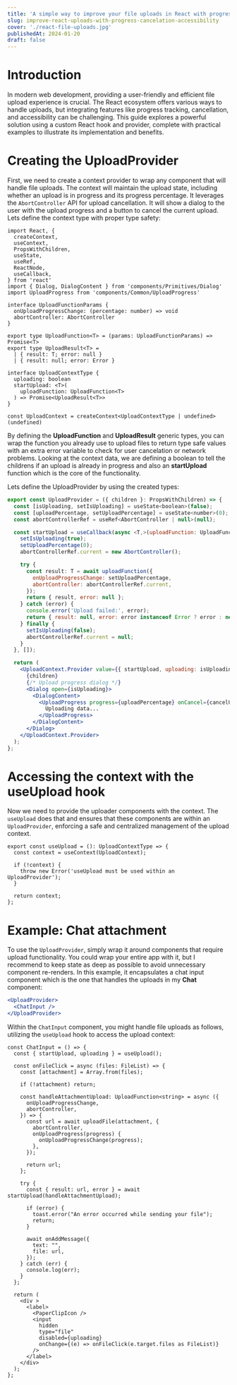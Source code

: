 ```yaml
---
title: 'A simple way to improve your file uploads in React with progress, cancelation and better accesibility'
slug: improve-react-uploads-with-progress-cancelation-accessibility
cover: './react-file-uploads.jpg'
publishedAt: 2024-01-20
draft: false
---
```


# Introduction

In modern web development, providing a user-friendly and efficient file upload experience is crucial. The React ecosystem offers various ways to handle uploads, but integrating features like progress tracking, cancellation, and accessibility can be challenging. This guide explores a powerful solution using a custom React hook and provider, complete with practical examples to illustrate its implementation and benefits.

# Creating the UploadProvider

First, we need to create a context provider to wrap any component that will handle file uploads. The context will maintain the upload state, including whether an upload is in progress and its progress percentage. It leverages the `AbortController` API for upload cancellation. It will show a dialog to the user with the upload progress and a button to cancel the current upload.
Lets define the context type with proper type safety:

```tsx
import React, {
  createContext,
  useContext,
  PropsWithChildren,
  useState,
  useRef,
  ReactNode,
  useCallback,
} from 'react'
import { Dialog, DialogContent } from 'components/Primitives/Dialog'
import UploadProgress from 'components/Common/UploadProgress'

interface UploadFunctionParams {
  onUploadProgressChange: (percentage: number) => void
  abortController: AbortController
}

export type UploadFunction<T> = (params: UploadFunctionParams) => Promise<T>
export type UploadResult<T> =
  | { result: T; error: null }
  | { result: null; error: Error }

interface UploadContextType {
  uploading: boolean
  startUpload: <T>(
    uploadFunction: UploadFunction<T>
  ) => Promise<UploadResult<T>>
}

const UploadContext = createContext<UploadContextType | undefined>(undefined)
```

By defining the **UploadFunction** and **UploadResult** generic types, you can wrap the function you already use to upload files to return type safe values with an extra error variable to check for user cancelation or network problems.
Looking at the context data, we are defining a boolean to tell the childrens if an upload is already in progress and also an **startUpload** function which is the core of the functionality.

Lets define the UploadProvider by using the created types:

```jsx
export const UploadProvider = ({ children }: PropsWithChildren) => {
  const [isUploading, setIsUploading] = useState<boolean>(false);
  const [uploadPercentage, setUploadPercentage] = useState<number>(0);
  const abortControllerRef = useRef<AbortController | null>(null);

  const startUpload = useCallback(async <T,>(uploadFunction: UploadFunction<T>): Promise<UploadResult<T>> => {
    setIsUploading(true);
    setUploadPercentage(0);
    abortControllerRef.current = new AbortController();

    try {
      const result: T = await uploadFunction({
        onUploadProgressChange: setUploadPercentage,
        abortController: abortControllerRef.current,
      });
      return { result, error: null };
    } catch (error) {
      console.error('Upload failed:', error);
      return { result: null, error: error instanceof Error ? error : new Error('An unknown error occurred') };
    } finally {
      setIsUploading(false);
      abortControllerRef.current = null;
    }
  }, []);

  return (
    <UploadContext.Provider value={{ startUpload, uploading: isUploading }}>
      {children}
      {/* Upload progress dialog */}
      <Dialog open={isUploading}>
        <DialogContent>
          <UploadProgress progress={uploadPercentage} onCancel={cancelUpload}>
            Uploading data...
          </UploadProgress>
        </DialogContent>
      </Dialog>
    </UploadContext.Provider>
  );
};
```

# Accessing the context with the useUpload hook

Now we need to provide the uploader components with the context. The `useUpload` does that and ensures that these components are within an `UploadProvider`, enforcing a safe and centralized management of the upload context.

```tsx
export const useUpload = (): UploadContextType => {
  const context = useContext(UploadContext);

  if (!context) {
    throw new Error('useUpload must be used within an UploadProvider');
  }

  return context;
};
```

# Example: Chat attachment

To use the `UploadProvider`, simply wrap it around components that require upload functionality.
You could wrap your entire app with it, but I recommend to keep state as deep as possible to avoid unnecessary component re-renders.
In this example, it encapsulates a chat input component which is the one that handles the uploads in my **Chat** component:

```jsx
<UploadProvider>
  <ChatInput />
</UploadProvider>
```

Within the `ChatInput` component, you might handle file uploads as follows, utilizing the `useUpload` hook to access the upload context:

```tsx
const ChatInput = () => {
  const { startUpload, uploading } = useUpload();

  const onFileClick = async (files: FileList) => {
    const [attachment] = Array.from(files);

    if (!attachment) return;

    const handleAttachmentUpload: UploadFunction<string> = async ({
      onUploadProgressChange,
      abortController,
    }) => {
      const url = await uploadFile(attachment, {
        abortController,
        onUploadProgress(progress) {
          onUploadProgressChange(progress);
        },
      });

      return url;
    };

    try {
      const { result: url, error } = await startUpload(handleAttachmentUpload);

      if (error) {
        toast.error("An error occurred while sending your file");
        return;
      }

      await onAddMessage({
        text: "",
        file: url,
      });
    } catch (err) {
      console.log(err);
    }
  };

  return (
    <div >
      <label>
        <PaperClipIcon />
        <input
          hidden
          type="file"
          disabled={uploading}
          onChange={(e) => onFileClick(e.target.files as FileList)}
        />
      </label>
    </div>
  );
};
```